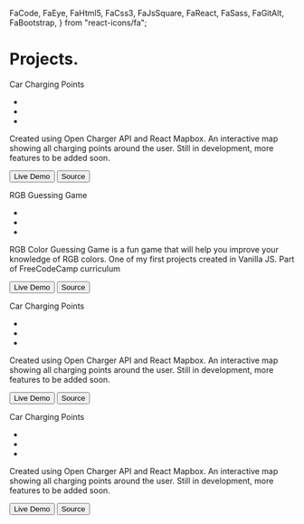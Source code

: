   FaCode,
  FaEye,
  FaHtml5,
  FaCss3,
  FaJsSquare,
  FaReact,
  FaSass,
  FaGitAlt,
  FaBootstrap,
} from "react-icons/fa";

<div className="projects">
  <h1>
    Projects<span>.</span>
  </h1>
</div>
<div></div>

<ProjectCard bg="linear-gradient(to right, #D4145A 0%, #FBB03B 100%)">
  <p className="title">Car Charging Points</p>
  <ul className="skill-list">
    <li>
      <FaHtml5 />
    </li>
    <li>
      <FaSass />
    </li>
    <li>
      <FaReact />
    </li>
  </ul>
  <p className="description">
    Created using Open Charger API and React Mapbox. An interactive map showing
    all charging points around the user. Still in development, more features to
    be added soon.
  </p>
  <div className="links">
    <Link
      href="https://stoic-carson-b251bf.netlify.app/"
      target="_blank"
      rel="noopener noreferrer"
    >
      <button className="btn btn-primary" type="button">
        <FaEye />
        Live Demo
      </button>
    </Link>
    <Link
      href="https://github.com/Marius-Adam/car-charging-points"
      target="_blank"
      rel="noopener noreferrer"
    >
      <button className="btn btn-primary" type="button">
        <FaCode />
        Source
      </button>
    </Link>
  </div>
</ProjectCard>

<ProjectCard bg="linear-gradient(to right, #662D8C 0%, #ED1E79 100%)">
  <p className="title">RGB Guessing Game</p>
  <ul className="skill-list">
    <li>
      <FaHtml5 />
    </li>
    <li>
      <FaCss3 />
    </li>
    <li>
      <FaJsSquare />
    </li>
  </ul>
  <p className="description">
    RGB Color Guessing Game is a fun game that will help you improve your
    knowledge of RGB colors. One of my first projects created in Vanilla JS.
    Part of FreeCodeCamp curriculum
  </p>
  <div className="links">
    <Link
      href="https://marius-adam.github.io/the-RGB-game/"
      target="_blank"
      rel="noopener noreferrer"
    >
      <button className="btn btn-primary" type="button">
        <FaEye />
        Live Demo
      </button>
    </Link>
    <Link
      href="https://github.com/Marius-Adam/the-RGB-game"
      target="_blank"
      rel="noopener noreferrer"
    >
      <button className="btn btn-primary" type="button">
        <FaCode />
        Source
      </button>
    </Link>
  </div>
</ProjectCard>

<ProjectCard bg="linear-gradient(to right, #009245 0%, #FCEE21 100%)">
  <p className="title">Car Charging Points</p>
  <ul className="skill-list">
    <li>
      <FaHtml5 />
    </li>
    <li>
      <FaReact />
    </li>
    <li>
      <FaSass />
    </li>
  </ul>
  <p className="description">
    Created using Open Charger API and React Mapbox. An interactive map showing
    all charging points around the user. Still in development, more features to
    be added soon.
  </p>
  <div className="links">
    <Link
      href="https://stoic-carson-b251bf.netlify.app/"
      target="_blank"
      rel="noopener noreferrer"
    >
      <button className="btn btn-primary" type="button">
        <FaEye />
        Live Demo
      </button>
    </Link>
    <Link
      href="https://github.com/Marius-Adam/car-charging-points"
      target="_blank"
      rel="noopener noreferrer"
    >
      <button className="btn btn-primary" type="button">
        <FaCode />
        Source
      </button>
    </Link>
  </div>
</ProjectCard>

<ProjectCard bg="linear-gradient(to right, #D585FF 0%, #00FFEE 100%)">
  <p className="title">Car Charging Points</p>
  <ul className="skill-list">
    <li>
      <FaHtml5 />
    </li>
    <li>
      <FaReact />
    </li>
    <li>
      <FaSass />
    </li>
  </ul>
  <p className="description">
    Created using Open Charger API and React Mapbox. An interactive map showing
    all charging points around the user. Still in development, more features to
    be added soon.
  </p>
  <div className="links">
    <Link
      href="https://stoic-carson-b251bf.netlify.app/"
      target="_blank"
      rel="noopener noreferrer"
    >
      <button className="btn btn-primary" type="button">
        <FaEye />
        Live Demo
      </button>
    </Link>
    <Link
      href="https://github.com/Marius-Adam/car-charging-points"
      target="_blank"
      rel="noopener noreferrer"
    >
      <button className="btn btn-primary" type="button">
        <FaCode />
        Source
      </button>
    </Link>
  </div>
</ProjectCard>

